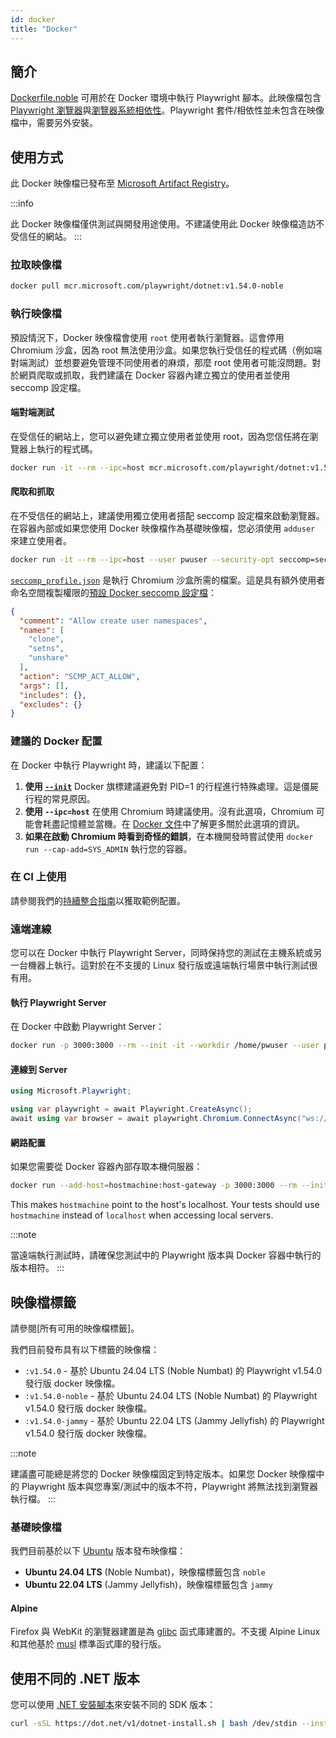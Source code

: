 ```yaml
---
id: docker
title: "Docker"
---
```


## 簡介

[Dockerfile.noble] 可用於在 Docker 環境中執行 Playwright 腳本。此映像檔包含 [Playwright 瀏覽器](./browsers.mdx#install-browsers)與[瀏覽器系統相依性](./browsers.mdx#install-system-dependencies)。Playwright 套件/相依性並未包含在映像檔中，需要另外安裝。

## 使用方式

此 Docker 映像檔已發布至 [Microsoft Artifact Registry]。

:::info

此 Docker 映像檔僅供測試與開發用途使用。不建議使用此 Docker 映像檔造訪不受信任的網站。
:::

### 拉取映像檔

```bash
docker pull mcr.microsoft.com/playwright/dotnet:v1.54.0-noble
```

### 執行映像檔

預設情況下，Docker 映像檔會使用 `root` 使用者執行瀏覽器。這會停用 Chromium 沙盒，因為 root 無法使用沙盒。如果您執行受信任的程式碼（例如端對端測試）並想要避免管理不同使用者的麻煩，那麼 root 使用者可能沒問題。對於網頁爬取或抓取，我們建議在 Docker 容器內建立獨立的使用者並使用 seccomp 設定檔。

#### 端對端測試

在受信任的網站上，您可以避免建立獨立使用者並使用 root，因為您信任將在瀏覽器上執行的程式碼。

```bash
docker run -it --rm --ipc=host mcr.microsoft.com/playwright/dotnet:v1.54.0-noble /bin/bash
```

#### 爬取和抓取

在不受信任的網站上，建議使用獨立使用者搭配 seccomp 設定檔來啟動瀏覽器。在容器內部或如果您使用 Docker 映像檔作為基礎映像檔，您必須使用 `adduser` 來建立使用者。

```bash
docker run -it --rm --ipc=host --user pwuser --security-opt seccomp=seccomp_profile.json mcr.microsoft.com/playwright/dotnet:v1.54.0-noble /bin/bash
```

[`seccomp_profile.json`](https://github.com/microsoft/playwright/blob/main/utils/docker/seccomp_profile.json) 是執行 Chromium 沙盒所需的檔案。這是具有額外使用者命名空間複製權限的[預設 Docker seccomp 設定檔](https://github.com/docker/engine/blob/d0d99b04cf6e00ed3fc27e81fc3d94e7eda70af3/profiles/seccomp/default.json)：

```json
{
  "comment": "Allow create user namespaces",
  "names": [
    "clone",
    "setns",
    "unshare"
  ],
  "action": "SCMP_ACT_ALLOW",
  "args": [],
  "includes": {},
  "excludes": {}
}
```

### 建議的 Docker 配置

在 Docker 中執行 Playwright 時，建議以下配置：
1. **使用 [`--init`](https://docs.docker.com/reference/cli/docker/container/run/#init)** Docker 旗標建議避免對 PID=1 的行程進行特殊處理。這是僵屍行程的常見原因。
1. **使用 `--ipc=host`** 在使用 Chromium 時建議使用。沒有此選項，Chromium 可能會耗盡記憶體並當機。在 [Docker 文件](https://docs.docker.com/reference/cli/docker/container/run/#ipc)中了解更多關於此選項的資訊。
1. **如果在啟動 Chromium 時看到奇怪的錯誤**，在本機開發時嘗試使用 `docker run --cap-add=SYS_ADMIN` 執行您的容器。

### 在 CI 上使用

請參閱我們的[持續整合指南](./ci.mdx)以獲取範例配置。

### 遠端連線

您可以在 Docker 中執行 Playwright Server，同時保持您的測試在主機系統或另一台機器上執行。這對於在不支援的 Linux 發行版或遠端執行場景中執行測試很有用。

#### 執行 Playwright Server

在 Docker 中啟動 Playwright Server：

```bash
docker run -p 3000:3000 --rm --init -it --workdir /home/pwuser --user pwuser mcr.microsoft.com/playwright:v1.54.0-noble /bin/sh -c "npx -y playwright@1.54.0 run-server --port 3000 --host 0.0.0.0"
```

#### 連線到 Server

```csharp
using Microsoft.Playwright;

using var playwright = await Playwright.CreateAsync();
await using var browser = await playwright.Chromium.ConnectAsync("ws://127.0.0.1:3000/");
```

#### 網路配置

如果您需要從 Docker 容器內部存取本機伺服器：

```bash
docker run --add-host=hostmachine:host-gateway -p 3000:3000 --rm --init -it --workdir /home/pwuser --user pwuser mcr.microsoft.com/playwright:v1.54.0-noble /bin/sh -c "npx -y playwright@1.54.0 run-server --port 3000 --host 0.0.0.0"
```

This makes `hostmachine` point to the host's localhost. Your tests should use `hostmachine` instead of `localhost` when accessing local servers.

:::note

當遠端執行測試時，請確保您測試中的 Playwright 版本與 Docker 容器中執行的版本相符。
:::

## 映像檔標籤

請參閱[所有可用的映像檔標籤]。

我們目前發布具有以下標籤的映像檔：
- `:v1.54.0` - 基於 Ubuntu 24.04 LTS (Noble Numbat) 的 Playwright v1.54.0 發行版 docker 映像檔。
- `:v1.54.0-noble` - 基於 Ubuntu 24.04 LTS (Noble Numbat) 的 Playwright v1.54.0 發行版 docker 映像檔。
- `:v1.54.0-jammy` - 基於 Ubuntu 22.04 LTS (Jammy Jellyfish) 的 Playwright v1.54.0 發行版 docker 映像檔。

:::note

建議盡可能總是將您的 Docker 映像檔固定到特定版本。如果您 Docker 映像檔中的 Playwright 版本與您專案/測試中的版本不符，Playwright 將無法找到瀏覽器執行檔。
:::

### 基礎映像檔

我們目前基於以下 [Ubuntu](https://hub.docker.com/_/ubuntu) 版本發布映像檔：
- **Ubuntu 24.04 LTS** (Noble Numbat)，映像檔標籤包含 `noble`
- **Ubuntu 22.04 LTS** (Jammy Jellyfish)，映像檔標籤包含 `jammy`

#### Alpine

Firefox 與 WebKit 的瀏覽器建置是為 [glibc](https://en.wikipedia.org/wiki/Glibc) 函式庫建置的。不支援 Alpine Linux 和其他基於 [musl](https://en.wikipedia.org/wiki/Musl) 標準函式庫的發行版。

## 使用不同的 .NET 版本

您可以使用 [.NET 安裝腳本](https://learn.microsoft.com/en-us/dotnet/core/tools/dotnet-install-script)來安裝不同的 SDK 版本：

```bash
curl -sSL https://dot.net/v1/dotnet-install.sh | bash /dev/stdin --install-dir /usr/share/dotnet --channel 9.0
```


[Accessibility]: /api/class-accessibility.mdx "Accessibility"
[APIRequest]: /api/class-apirequest.mdx "APIRequest"
[APIRequestContext]: /api/class-apirequestcontext.mdx "APIRequestContext"
[APIResponse]: /api/class-apiresponse.mdx "APIResponse"
[APIResponseAssertions]: /api/class-apiresponseassertions.mdx "APIResponseAssertions"
[Browser]: /api/class-browser.mdx "Browser"
[BrowserContext]: /api/class-browsercontext.mdx "BrowserContext"
[BrowserType]: /api/class-browsertype.mdx "BrowserType"
[CDPSession]: /api/class-cdpsession.mdx "CDPSession"
[CDPSessionEvent]: /api/class-cdpsessionevent.mdx "CDPSessionEvent"
[Clock]: /api/class-clock.mdx "Clock"
[ConsoleMessage]: /api/class-consolemessage.mdx "ConsoleMessage"
[Dialog]: /api/class-dialog.mdx "Dialog"
[Download]: /api/class-download.mdx "Download"
[ElementHandle]: /api/class-elementhandle.mdx "ElementHandle"
[FileChooser]: /api/class-filechooser.mdx "FileChooser"
[FormData]: /api/class-formdata.mdx "FormData"
[Frame]: /api/class-frame.mdx "Frame"
[FrameLocator]: /api/class-framelocator.mdx "FrameLocator"
[JSHandle]: /api/class-jshandle.mdx "JSHandle"
[Keyboard]: /api/class-keyboard.mdx "Keyboard"
[Locator]: /api/class-locator.mdx "Locator"
[LocatorAssertions]: /api/class-locatorassertions.mdx "LocatorAssertions"
[Mouse]: /api/class-mouse.mdx "Mouse"
[Page]: /api/class-page.mdx "Page"
[PageAssertions]: /api/class-pageassertions.mdx "PageAssertions"
[Playwright]: /api/class-playwright.mdx "Playwright"
[PlaywrightAssertions]: /api/class-playwrightassertions.mdx "PlaywrightAssertions"
[Request]: /api/class-request.mdx "Request"
[Response]: /api/class-response.mdx "Response"
[Route]: /api/class-route.mdx "Route"
[Selectors]: /api/class-selectors.mdx "Selectors"
[TimeoutError]: /api/class-timeouterror.mdx "TimeoutError"
[Touchscreen]: /api/class-touchscreen.mdx "Touchscreen"
[Tracing]: /api/class-tracing.mdx "Tracing"
[Video]: /api/class-video.mdx "Video"
[WebError]: /api/class-weberror.mdx "WebError"
[WebSocket]: /api/class-websocket.mdx "WebSocket"
[WebSocketFrame]: /api/class-websocketframe.mdx "WebSocketFrame"
[WebSocketRoute]: /api/class-websocketroute.mdx "WebSocketRoute"
[Worker]: /api/class-worker.mdx "Worker"
[Element]: https://developer.mozilla.org/en-US/docs/Web/API/element "Element"
[EvaluationArgument]: /evaluating.mdx#evaluation-argument "EvaluationArgument"
[Promise]: https://developer.mozilla.org/en-US/docs/Web/JavaScript/Reference/Global_Objects/Promise "Promise"
[iterator]: https://developer.mozilla.org/en-US/docs/Web/JavaScript/Reference/Iteration_protocols "Iterator"
[origin]: https://developer.mozilla.org/en-US/docs/Glossary/Origin "Origin"
[selector]: https://developer.mozilla.org/en-US/docs/Web/CSS/CSS_Selectors "selector"
[Serializable]: https://developer.mozilla.org/en-US/docs/Web/JavaScript/Reference/Global_Objects/JSON/stringify#Description "Serializable"
[UIEvent.detail]: https://developer.mozilla.org/en-US/docs/Web/API/UIEvent/detail "UIEvent.detail"
[UnixTime]: https://en.wikipedia.org/wiki/Unix_time "Unix Time"
[xpath]: https://developer.mozilla.org/en-US/docs/Web/XPath "xpath"

[bool]: https://docs.microsoft.com/en-us/dotnet/api/system.boolean "bool"
[Date]: https://learn.microsoft.com/en-us/dotnet/api/system.datetime "DateTime"
[double]: https://docs.microsoft.com/en-us/dotnet/api/system.double "double"
[byte]: https://docs.microsoft.com/en-us/dotnet/api/system.byte "byte"
[int]: https://docs.microsoft.com/en-us/dotnet/api/system.int32 "int"
[long]: https://docs.microsoft.com/en-us/dotnet/api/system.int64 "long"
[void]: https://docs.microsoft.com/en-us/dotnet/csharp/language-reference/builtin-types/void "void"
[string]: https://docs.microsoft.com/en-us/dotnet/api/system.string "string"
[URL]: https://nodejs.org/api/url.html "URL"
[Regex]: https://docs.microsoft.com/en-us/dotnet/api/system.text.regularexpressions.regex "Regex"

[Action]: https://docs.microsoft.com/en-us/dotnet/api/system.action-1 "Action"
[Func]: https://docs.microsoft.com/en-us/dotnet/api/system.func-2 "Func"
[IEnumerable]: https://docs.microsoft.com/en-us/dotnet/api/system.collections.ienumerable "IEnumerable"
[IReadOnlyList]: https://learn.microsoft.com/en-us/dotnet/api/system.collections.generic.ireadonlylist-1?view=net-9.0 "IReadOnlyList"
[IDictionary]: https://docs.microsoft.com/en-us/dotnet/api/system.collections.idictionary "IDictionary"
[Task]: https://docs.microsoft.com/en-us/dotnet/api/system.threading.tasks.task?view=net-5.0 "Task"
[IReadOnlyDictionary]: https://docs.microsoft.com/en-us/dotnet/api/system.collections.generic.ireadonlydictionary-2 "IReadOnlyDictionary"
[JsonElement]: https://docs.microsoft.com/en-us/dotnet/api/system.text.json.jsonelement "JsonElement"

[all available image tags]: https://mcr.microsoft.com/en-us/product/playwright/dotnet/about "all available image tags"
[Microsoft Artifact Registry]: https://mcr.microsoft.com/en-us/product/playwright/dotnet/about "Microsoft Artifact Registry"
[Dockerfile.noble]: https://github.com/microsoft/playwright-dotnet/blob/main/utils/docker/Dockerfile.noble "Dockerfile.noble"
